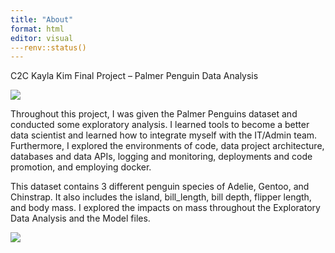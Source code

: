 ```yaml
---
title: "About"
format: html
editor: visual
---renv::status()
---
```


C2C Kayla Kim Final Project – Palmer Penguin Data Analysis

![](images/clipboard-2049446366.png)

Throughout this project, I was given the Palmer Penguins dataset and conducted some exploratory analysis. I learned tools to become a better data scientist and learned how to integrate myself with the IT/Admin team. Furthermore, I explored the environments of code, data project architecture, databases and data APIs, logging and monitoring, deployments and code promotion, and employing docker.

This dataset contains 3 different penguin species of Adelie, Gentoo, and Chinstrap. It also includes the island, bill_length, bill depth, flipper length, and body mass. I explored the impacts on mass throughout the Exploratory Data Analysis and the Model files.

![](images/clipboard-2972612756.png)
